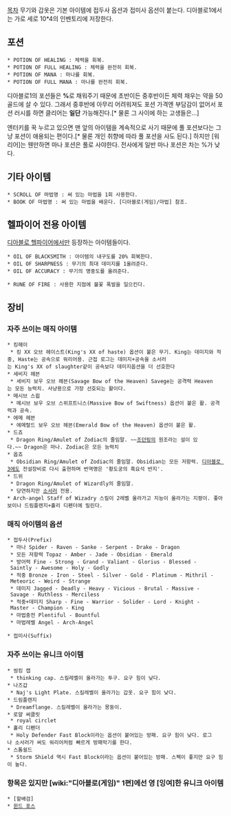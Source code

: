 [[목차]]
무기와 갑옷은 기본 아이템에 접두사 옵션과 접미사 옵션이 붙는다.
디아블로1에서는 가로 세로 10*4의 인벤토리에 저장한다.

== 포션 ==
 * POTION OF HEALING : 체력을 회복.
 * POTION OF FULL HEALING : 체력을 완전히 회복.
 * POTION OF MANA : 마나를 회복.
 * POTION OF FULL MANA : 마나를 완전히 회복.

디아블로1의 포션들은 '''%'''로 채워주기 때문에 초반이든 중후반이든 체력 채우는 약을 50골드에 살 수 있다. 그래서 중후반에 아무리 어려워져도 포션 가격엔 부담감이 없어서 포션 러시를 하면 클리어는 '''일단''' 가능해진다.[* 물론 그 사이에 하는 고생들은...]

엔터키를 꾹 누르고 있으면 맨 앞의 아이템을 계속적으로 사기 때문에 풀 포션보다는 그냥 포션이 애용되는 편이다.[* 물론 개인 취향에 따라 풀 포션을 사도 된다.] 하지만 [워리어]는 웬만하면 마나 포션은 풀로 사야한다. 전사에게 일반 마나 포션은 차는 %가 낮다.

== 기타 아이템 ==
 * SCROLL OF 마법명 : 써 있는 마법을 1회 사용한다. 
 * BOOK OF 마법명 : 써 있는 마법을 배운다. [디아블로(게임)/마법] 참조.

== 헬파이어 전용 아이템 ==
[[디아블로 헬파이어]]에서만 등장하는 아이템들이다.

 * OIL OF BLACKSMITH : 아이템의 내구도를 20% 회복한다.
 * OIL OF SHARPNESS : 무기의 최대 데미지를 1올려준다.
 * OIL OF ACCURACY : 무기의 명중도를 올려준다.

 * RUNE OF FIRE : 사용한 지점에 불꽃 폭발을 일으킨다.

== 장비 ==
=== 자주 쓰이는 매직 아이템 ===
 * 킹헤이
  * 킹 XX 오브 헤이스트(King's XX of haste) 옵션이 붙은 무기. King는 데미지와 적중, Haste는 공속으로 워리어용. 근접 로그는 데미지+공속을 소서러는 King's XX of slaughter같이 공속보다 데미지옵션을 더 선호한다
 * 세비지 헤븐
  * 세비지 보우 오브 헤븐(Savage Bow of the Heaven) Savege는 공격력 Heaven는 모든 능력치. 사냥용으로 가장 선호되는 활이다.
 * 메시브 스윕
  * 메시브 보우 오브 스위프트니스(Massive Bow of Swiftness) 옵션이 붙은 활. 공격력과 공속.
 * 에메 헤븐
  * 에메랄드 보우 오브 헤븐(Emerald Bow of the Heaven) 옵션이 붙은 활.
 * 드죠
  * Dragon Ring/Amulet of Zodiac의 줄임말. ~~[[조던링]]의 원조라는 설이 있다.~~ Dragon은 마나. Zodiac은 모든 능력치
 * 옵죠
  * Obsidian Ring/Amulet of Zodiac의 줄임말. Obsidian는 모든 저항력. [[디아블로 3]]에도 전설장비로 다시 출현하며 번역명은 '황도궁의 흑요석 반지'.
 * 드위
  * Dragon Ring/Amulet of Wizardly의 줄임말. 
  * 당연하지만 [[소서러]] 전용.
 * Arch-angel Staff of Wizadry 스킬이 2레벨 올라가고 지능이 올라가는 지팡이. 좋아보이나 드림플렌지+홀리 디펜더에 밀린다.
=== 매직 아이템의 옵션 ===
 * 접두사(Prefix)
  * 마나 Spider - Raven - Sanke - Serpent - Drake - Dragon
  * 모든 저항력 Topaz - Amber - Jade - Obsidian - Emerald
  * 방어력 Fine - Strong - Grand - Valiant - Glorius - Blessed - Saintly - Awesome - Holy - Godly
  * 적중 Bronze - Iron - Steel - Silver - Gold - Platinum - Mithril - Meteoric - Weird - Strange
  * 데미지 Jagged - Deadly - Heavy - Vicious - Brutal - Massive - Savage - Ruthless - Merciless
  * 적중+데미지 Sharp - Fine - Warrior - Solider - Lord - Knight - Master - Champion - King
  * 마법충전 Plentiful - Bountful
  * 마법레벨 Angel - Arch-Angel
  
 * 접미사(Suffix)
=== 자주 쓰이는 유니크 아이템 ===
 * 씽킹 캡
  * thinking cap. 스킬레벨이 올라가는 투구. 요구 힘이 낮다.
 * 나즈갑
  * Naj's Light Plate. 스킬레벨이 올라가는 갑옷. 요구 힘이 낮다.
 * 드림플렌지
  * Dreamflange. 스킬레벨이 올라가는 몽둥이.
 * 로얄 써클릿
  * royal circlet
 * 홀리 디펜더
  * Holy Defender Fast Block이라는 옵션이 붙어있는 방패. 요구 힘이 낮다. 로그나 소서러가 써도 워리어처럼 빠르게 방패막기를 한다.
 * 스톰쉴드
  * Storm Shield 역시 Fast Block이라는 옵션이 붙어있는 방패. 스펙이 좋지만 요구 힘이 높다.


=== 항목은 있지만 [wiki:"디아블로(게임)" 1편]에선 영 [잉여]한 유니크 아이템 ===
 * [할배검]
 * [[윈드 포스]]
